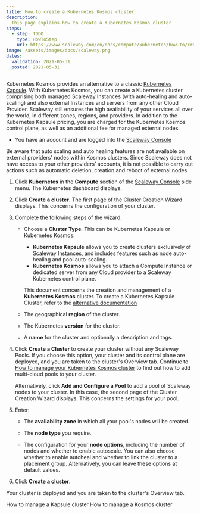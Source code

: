 ```yaml
---
title: How to create a Kubernetes Kosmos cluster
description:
  This page explains how to create a Kubernetes Kosmos cluster
steps:
  - step: TODO
    type: HowToStep
    url: https://www.scaleway.com/en/docs/compute/kubernetes/how-to/create-kosmos-cluster/
image: /assets/images/docs/scaleway.png
dates:
  validation: 2021-05-31
  posted: 2021-05-31
---
```



Kubernetes Kosmos provides an alternative to a classic [Kubernetes Kapsule](/compute/kubernetes/concepts#kubernetes-kapsule). With Kubernetes Kosmos, you can create a Kubernetes cluster comprising both managed Scaleway Instances (with auto-healing and auto-scaling) and also external Instances and servers from any other Cloud Provider. Scaleway still ensures the high availability of your services all over the world, in different zones, regions, and providers. In addition to the Kubernetes Kapsule pricing, you are charged for the Kubernetes Kosmos control plane, as well as an additional fee for managed external nodes.

<Message type="requirement">

- You have an account and are logged into the [Scaleway Console](https://console.scaleway.com) 

</Message>

<Message type="important">

  Be aware that auto scaling and auto healing features are not available on external providers' nodes within Kosmos clusters. Since Scaleway does not have access to your other providers’ accounts, it is not possible to carry out actions such as automatic deletion, creation,and reboot of external nodes.

</Message>

1. Click **Kubernetes** in the **Compute** section of the [Scaleway Console](https://console.scaleway.com) side menu. The Kubernetes dashboard displays.

2. Click **Create a cluster**. The first page of the Cluster Creation Wizard displays. This concerns the configuration of your cluster.

3. Complete the following steps of the wizard:

    <Lightbox src="/assets/scaleway-choose-cluster-type.png" alt="" />    
    
    * Choose a **Cluster Type**. This can be Kubernetes Kapsule or Kubernetes Kosmos.

      * **Kubernetes Kapsule** allows you to create clusters exclusively of Scaleway Instances, and includes features such as node auto-healing and pool auto-scaling.
      * **Kubernetes Kosmos** allows you to attach a Compute Instance or dedicated server from any Cloud provider to a Scaleway Kubernetes control plane.

      This document concerns the creation and management of a **Kubernetes Kosmos** cluster. To create a Kubernetes Kapsule Cluster, refer to the [alternative documentation](/compute/kubernetes/how-to/create-cluster)

    * The geographical **region** of the cluster.

    * The Kubernetes **version** for the cluster.

    * A **name** for the cluster and optionally a description and tags.

4. Click **Create a Cluster** to create your cluster without any Scaleway Pools. If you choose this option, your cluster and its control plane are deployed, and you are taken to the cluster's Overview tab. Continue to [How to manage your Kubernetes Kosmos cluster](/compute/kubernetes/how-to/edit-kosmos-cluster) to find out how to add multi-cloud pools to your cluster.

    Alternatively, click **Add and Configure a Pool** to add a pool of Scaleway nodes to your cluster. In this case, the second page of the Cluster Creation Wizard displays. This concerns the settings for your pool. 

5. Enter:

    * The **availability zone** in which all your pool's nodes will be created.

    * The **node type** you require.

    * The configuration for your **node options**, including the number of nodes and whether to enable autoscale. You can also choose whether to enable autoheal and whether to link the cluster to a placement group. Alternatively, you can leave these options at default values.

6. Click **Create a cluster**.

Your cluster is deployed and you are taken to the cluster's Overview tab.

<Navigation title="See Also">
  <PreviousButton to="/compute/kubernetes/how-to/edit-cluster/">How to manage a Kapsule cluster</PreviousButton>
  <NextButton to="/compute/kubernetes/how-to/edit-kosmos-cluster/">How to manage a Kosmos cluster</NextButton>
</Navigation>
